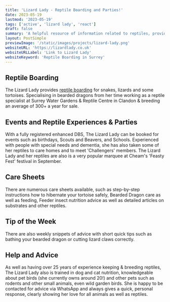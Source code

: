 ```yaml
---
title: 'Lizard Lady - Reptile Boarding and Parties!'
date: 2023-05-19
lastmod: '2023-05-19'
tags: ['active', 'lizard lady', 'react']
draft: false
summary: 'A helpful resource of information related to reptiles, provided by an expert in the field. Reptile Parties and Reptile Boarding provided as a service.'
layout: PostSimple
previewImage: '/static/images/projects/lizard-lady.png'
websiteURL: 'https://lizardlady.co.uk'
websiteURLLabel: 'Link to Lizard Lady'
websiteKeyword: 'Reptile Boarding in Surrey'
---
```


## Reptile Boarding

The Lizard Lady provides [reptile boarding](https://lizardlady.co.uk/reptile-boarding) for snakes, lizards and some tortoises. Specialising in bearded dragons from her time working as a reptile specialist at Surrey Water Gardens & Reptile Centre in Clandon & breeding an average of 300+ a year for sale.

## Events and Reptile Experiences & Parties

With a fully registered enhanced DBS, The Lizard Lady can be booked for events such as birthdays, Scouts and Beavers, and Schools. Experienced with people with special needs and dementia, she has also taken some of her reptiles to care homes and to meet 'Challengers' members. The Lizard Lady and her reptiles are also is a very popular marquee at Cheam's 'Feasty Fest' festival in September.

## Care Sheets

There are numerous care sheets available, such as step-by-step instructions how to hibernate your tortoise safely, Bearded Dragon care as well as feeding, Feeder insect nutrition advice as well as detailed articles on substrates and other reptiles.

## Tip of the Week

There are also weekly snippets of advice with short quick tips such as bathing your bearded dragon or cutting lizard claws correctly.

## Help and Advice

As well as having over 25 years of experience keeping & breeding reptiles, The Lizard Lady also is trained in dog and cat nutrition, knowledgeable about pet birds (she currently owns around 20!) and other pets such as rodents and other small animals, even wild garden birds. She is happy to be contacted for advice via WhatsApp and always gives a quick, personal response, clearly showing her love for all animals as well as reptiles.
